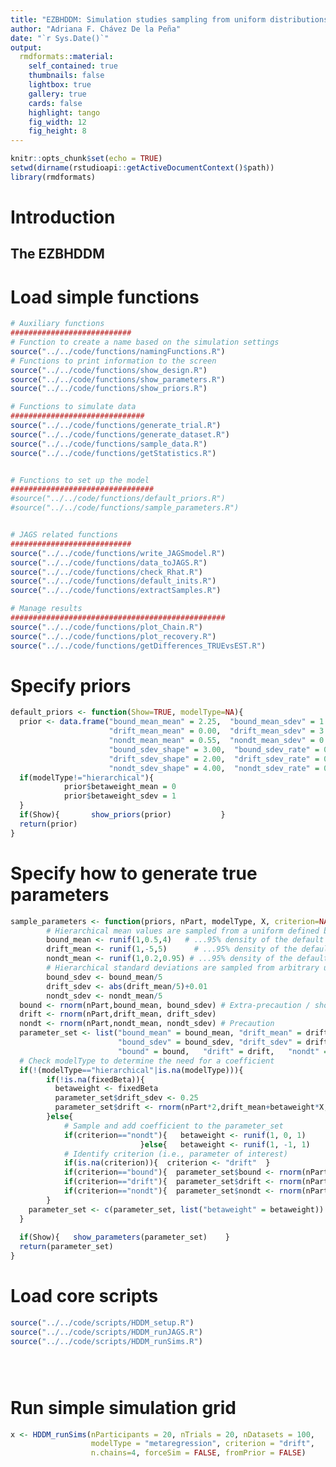 ```yaml
---
title: "EZBHDDM: Simulation studies sampling from uniform distributions"
author: "Adriana F. Chávez De la Peña"
date: "`r Sys.Date()`"
output:
  rmdformats::material:
    self_contained: true
    thumbnails: false
    lightbox: true
    gallery: true
    cards: false
    highlight: tango
    fig_width: 12 
    fig_height: 8 
---
```


```r
knitr::opts_chunk$set(echo = TRUE)
setwd(dirname(rstudioapi::getActiveDocumentContext()$path))
library(rmdformats)
```

# Introduction

\begin{align*}
\mathbf{Y} \sim \mbox{DDM}\bigl(\alpha, \nu, \tau \bigl)
\end{align*}

## The EZBHDDM

\begin{align*}
Y &\Rightarrow \{\dot{T}, \dot{M}, \dot{V}\}\\
\dot{T} &\sim \mbox{Binomial}(PC,N)\\
\dot{V} &\sim \mbox{Normal}(\frac{1}{PRT},\frac{N-1}{2(PRT)^2})\\
\dot{M} &\sim \mbox{Normal}(MRT, PRT \times N)\\
PC &= \frac{1}{\exp(-\alpha\nu)+1}\\
MRT &= \tau + \frac{\alpha}{2\nu}\frac{\exp(-\alpha\nu)-1}{\exp(-\alpha\nu)+1}\\
PRT &= \frac{\alpha}{2\nu^3}\{\frac{1-2\alpha\nu\exp(-\alpha\nu)-\exp(-\alpha\nu)^2}{(\exp(-\alpha\nu)+1)^2}\}
\end{align*}

# Load simple functions

```r
# Auxiliary functions
###########################
# Function to create a name based on the simulation settings
source("../../code/functions/namingFunctions.R")
# Functions to print information to the screen
source("../../code/functions/show_design.R")
source("../../code/functions/show_parameters.R")
source("../../code/functions/show_priors.R")

# Functions to simulate data
##############################
source("../../code/functions/generate_trial.R")
source("../../code/functions/generate_dataset.R")
source("../../code/functions/sample_data.R")
source("../../code/functions/getStatistics.R")


# Functions to set up the model
################################
#source("../../code/functions/default_priors.R")
#source("../../code/functions/sample_parameters.R")


# JAGS related functions
###########################
source("../../code/functions/write_JAGSmodel.R")
source("../../code/functions/data_toJAGS.R")
source("../../code/functions/check_Rhat.R")
source("../../code/functions/default_inits.R")
source("../../code/functions/extractSamples.R")

# Manage results
################################################
source("../../code/functions/plot_Chain.R")
source("../../code/functions/plot_recovery.R")
source("../../code/functions/getDifferences_TRUEvsEST.R")
```

# Specify priors

```r
default_priors <- function(Show=TRUE, modelType=NA){
  prior <- data.frame("bound_mean_mean" = 2.25,  "bound_mean_sdev" = 1.00, # 99% density between {-0.07, 4.57}
                      "drift_mean_mean" = 0.00,  "drift_mean_sdev" = 3.00, # 99% density between {-6.9 , 6.9}
                      "nondt_mean_mean" = 0.55,  "nondt_mean_sdev" = 0.25, # 99% density between {-0.03, 1.13}
                      "bound_sdev_shape" = 3.00,  "bound_sdev_rate" = 0.50,   
                      "drift_sdev_shape" = 2.00,  "drift_sdev_rate" = 0.20,
                      "nondt_sdev_shape" = 4.00,  "nondt_sdev_rate" = 0.25)
  if(modelType!="hierarchical"){
            prior$betaweight_mean = 0
            prior$betaweight_sdev = 1
  }
  if(Show){       show_priors(prior)           }
  return(prior)
}
```

# Specify how to generate true parameters

```r
sample_parameters <- function(priors, nPart, modelType, X, criterion=NA, fromPrior=NA, Show=TRUE, fixedBeta = NA){
        # Hierarchical mean values are sampled from a uniform defined because...
        bound_mean <- runif(1,0.5,4)   # ...95% density of the default prior falls here
        drift_mean <- runif(1,-5,5)      # ...95% density of the default prior falls here
        nondt_mean <- runif(1,0.2,0.95) # ...95% density of the default prior falls here
        # Hierarchical standard deviations are sampled from arbitrary uniforms
        bound_sdev <- bound_mean/5
        drift_sdev <- abs(drift_mean/5)+0.01
        nondt_sdev <- nondt_mean/5
  bound <- rnorm(nPart,bound_mean, bound_sdev) # Extra-precaution / shouldn't be needed often
  drift <- rnorm(nPart,drift_mean, drift_sdev)
  nondt <- rnorm(nPart,nondt_mean, nondt_sdev) # Precaution
  parameter_set <- list("bound_mean" = bound_mean, "drift_mean" = drift_mean, "nondt_mean" = nondt_mean, 
                        "bound_sdev" = bound_sdev, "drift_sdev" = drift_sdev, "nondt_sdev" = nondt_sdev,
                        "bound" = bound,   "drift" = drift,   "nondt" = nondt)
  # Check modelType to determine the need for a coefficient
  if(!(modelType=="hierarchical"|is.na(modelType))){  
        if(!is.na(fixedBeta)){
          betaweight <- fixedBeta
          parameter_set$drift_sdev <- 0.25
          parameter_set$drift <- rnorm(nPart*2,drift_mean+betaweight*X, 0.25)
        }else{
            # Sample and add coefficient to the parameter_set
            if(criterion=="nondt"){   betaweight <- runif(1, 0, 1)
                             }else{   betaweight <- runif(1, -1, 1)       }
            # Identify criterion (i.e., parameter of interest)
            if(is.na(criterion)){  criterion <- "drift"  }
            if(criterion=="bound"){  parameter_set$bound <- rnorm(nPart,bound_mean+(betaweight*X), bound_sdev)  }
            if(criterion=="drift"){  parameter_set$drift <- rnorm(nPart,drift_mean+(betaweight*X), drift_sdev)  }
            if(criterion=="nondt"){  parameter_set$nondt <- rnorm(nPart,nondt_mean+(betaweight*X), nondt_sdev)  }
        }
    parameter_set <- c(parameter_set, list("betaweight" = betaweight))
  }
  
  if(Show){   show_parameters(parameter_set)    }
  return(parameter_set)
}
```

# Load core scripts

```r
source("../../code/scripts/HDDM_setup.R")
source("../../code/scripts/HDDM_runJAGS.R")
source("../../code/scripts/HDDM_runSims.R")
```

```r
```

```r
```

```r
```

# Run simple simulation grid

```r
x <- HDDM_runSims(nParticipants = 20, nTrials = 20, nDatasets = 100,
                  modelType = "metaregression", criterion = "drift",
                  n.chains=4, forceSim = FALSE, fromPrior = FALSE)
```